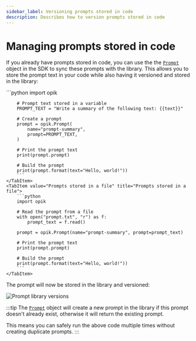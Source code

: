 ```yaml
---
sidebar_label: Versioning prompts stored in code
description: Describes how to version prompts stored in code
---
```



# Managing prompts stored in code

If you already have prompts stored in code, you can use the the [`Prompt`](https://www.comet.com/docs/opik/python-sdk-reference/library/Prompt.html) object in the SDK to sync these prompts with the library.
This allows you to store the prompt text in your code while also having it versioned and stored in the library:

<Tabs>
    <TabItem value="Prompts stored in code" title="Prompts stored in code">
        ```python
        import opik

        # Prompt text stored in a variable
        PROMPT_TEXT = "Write a summary of the following text: {{text}}"

        # Create a prompt
        prompt = opik.Prompt(
            name="prompt-summary",
            prompt=PROMPT_TEXT,
        )

        # Print the prompt text
        print(prompt.prompt)

        # Build the prompt
        print(prompt.format(text="Hello, world!"))
        ```
    </TabItem>
    <TabItem value="Prompts stored in a file" title="Prompts stored in a file">
        ```python
        import opik

        # Read the prompt from a file
        with open("prompt.txt", "r") as f:
            prompt_text = f.read()

        prompt = opik.Prompt(name="prompt-summary", prompt=prompt_text)

        # Print the prompt text
        print(prompt.prompt)

        # Build the prompt
        print(prompt.format(text="Hello, world!"))
        ```
    </TabItem>

</Tabs>

The prompt will now be stored in the library and versioned:

![Prompt library versions](/img/library/prompt_library_versions.png)

:::tip
The [`Prompt`](https://www.comet.com/docs/opik/python-sdk-reference/library/Prompt.html) object will create a new prompt in the library if this prompt doesn't already exist, otherwise it will return the existing prompt.

This means you can safely run the above code multiple times without creating duplicate prompts.
:::
